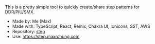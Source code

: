 This is a pretty simple tool to quickly create/share step patterns for
DDR/PIU/SMX.

- Made by: Me (Max)
- Made with: TypeScript, React, Remix, Chakra UI, Ionicons, SST, AWS
- Repository: [step](https://github.com/maxrchung/step)
- Use: https://step.maxrchung.com
